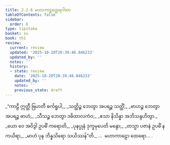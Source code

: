 ```yaml
---
title: 2.2.6 မဟာကာဠတ္ထေရဂါထာ
tableOfContents: false
sidebar:
  order: 6
type: tipitaka
basket: su
book: th1
review:
  current: review
  updated: '2025-10-20T20:39:46.846233'
  updated_by: ''
  notes: ''
  history:
  - state: review
    date: '2025-10-20T20:39:46.846233'
    updated_by: ''
    notes: ''
    previous_state: draft
---
```



<DynamicBreadcrumb />


<ReviewStatus review={frontmatter.review} showDetails={true} />

<HypothesisAnnotation frontmatter={frontmatter} />

<Division number="151" book="th1" e="ch" v="19" p="251">

<Paragraph number="321" type="verses" book="th1">
_“ကာဠီ ဣတ္ထီ ဗြဟတီ ဓင်္ကရူပါ,_  
_သတ္ထိဉ္စ ဘေတွာ အပရဉ္စ သတ္ထိံ;_  
_ဗာဟဉ္စ ဘေတွာ အပရဉ္စ ဗာဟံ,_  
_သီသဉ္စ ဘေတွာ ဒဓိထာလကံဝ;_  
_ဧသာ နိသိန္နာ အဘိသန္ဒဟိတွာ._  

</Paragraph>

</Division>
<Division number="152" book="th1" e="ch" v="19" p="251">

<Paragraph number="322" type="verses" book="th1">
_ယော ဝေ အဝိဒွါ ဥပဓိံ ကရောတိ,_  
_ပုနပ္ပုနံ ဒုက္ခမုပေတိ မန္ဒော;_  
_တသ္မာ ပဇာနံ ဥပဓိံ န ကယိရာ,_  
_မာဟံ ပုန ဘိန္နသိရော သယိဿန်”တိ._  


</Paragraph>
</Division>

<Paragraph number="323" type="center" book="th1">
…  မဟာကာဠော ထေရော… .
</Paragraph>